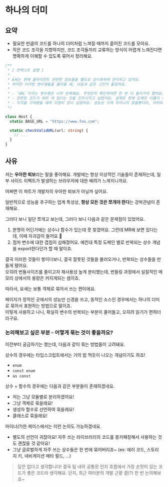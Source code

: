 # 하나의 더미

## 요약

- 필요한 만큼의 코드를 하나의 더미처럼 느껴질 때까지 흩어진 코드를 모아요.
- 작은 코드 조각을 지향하지만, 코드 조각들끼리 교류하는 방식이 어렵게 느껴진다면 명확하게 이해할 수 있도록 묶어서 정리해요.

```ts filename="하나의_더미_에시.tsx"
/**
 * [ 컨텍스트 설명 ]
 *
 * A씨는 현재 클라이언트 관련한 정보들을 별도로 상수화하여 관리하고 있어요.
 * 하지만 이러한 변수명들을 불러올 때, 다음과 같은 고민이 들었어요.
 *
 * - `URL`이라는 변수명은 너무 반복돼요. 무엇인지 확인하려면 한 번 더 들어가야 했어요.
 * - 관련된 코드가 여러 개 있다는 것을 인지시키고 싶었어요. 실제로 현재 도메인 이름이 대상 도메인이 맞는지 체크하는 함수가 존재했는데, 이를 인지하는 사람이 적었어요.
 * - 각각을 가져왔을 때의 이점이 있나 싶었어요. 성능상 크게 차이나지 않을뿐더러, 어차피 각 값과 함수가 한 번씩은 CSR 구조 내에서 한 번씩은 반드시 사용돼요.
 */

class Host {
  static BASE_URL = "https://www.foo.com";

  static checkValidURL(url: string) {
    // ...
  }
}
```

## 사유

저는 **우아한 퇴보**라는 말을 좋아해요. 개발에는 항상 이상적인 기술들이 존재하는데, 일부 사이드 이펙트가 발생하는 브라우저에 대한 배려가 느껴지니까요.

어쩌면 이 파트가 개발자의 우아한 퇴보가 아닐까 싶어요.

일반적으로 성능을 추구하는 업계 특성상, **항상 모든 것은 쪼개야 한다**는 강박관념이 존재해요.

그러다 보니 일단 쪼개고 보는데, 그러다 보니 다음과 같은 문제점이 있었어요.

1. 분명히 어딘가에는 상수나 함수가 있는데 못 찾겠어요. 그런데 MR에 보면 있다는데, 이때 자괴감이 들어요 🤣
2. 점차 변수에 대한 겹침이 심해졌어요. 예컨대 특정 도메인 별로 반복되는 상수 개념을 export한다던가 할 때 말이죠.

결국 이러한 것들이 쌓이다보니, 결국 잘못된 것들을 불러오거나, 반복되는 상수들을 만들게 됐어요.  
오히려 번들사이즈를 줄이고자 재사용성 높게 분리했는데, 번들링 과정에서 실질적인 메모리 상에서의 용량은 커지게되는 셈이죠.

따라서, 요새는 보통 객체로 묶어서 쓰는 편이에요.

페이지가 정적인 곳에서의 성능만 신경을 쓰고, 동적인 소스인 경우에서는 하나의 더미로 묶어서 표현하는 방법으로 말이죠.  
이렇게 사용하고 나니, 확실히 변수의 반복되는 부분이 줄어들고, 오히려 읽기가 편하더라구요.

### 논의해보고 싶은 부분 - 어떻게 묶는 것이 좋을까요?

이전부터 궁금하기는 했는데, 다음과 같이 묶는 방법들이 고려돼요.

상수의 경우에는 타입스크립트에서는 거의 밥 먹듯이 나오는 개념이기도 하죠!

- `enum`
- `const enum`
- `as const`

상수 + 함수의 경우에는 다음과 같은 부분들이 존재하겠네요.

- 저는 그냥 모듈별로 분리하겠어요!
- 그냥 객체로 묶을래요!
- 생성자 함수로 선언하여 묶을래요!
- 클래스로 묶을래요!

마이너(?)한 케이스에서는 이런 논의도 가능하겠네요.

- 별도의 선언이 귀찮아요! 자주 쓰는 라이브러리의 코드를 몽키패칭해서 사용하는 것도 괜찮을 것 같아요!
- 그냥 글로벌하게 자주 쓰는 상수들은 한 번에 묶어버리죠~ (ex: 에러 코드, 스토리지 키, 네비게이션 메타 필드, ...)

> 답은 없다고 생각합니다! 결국 팀 내의 공통된 인지 흐름에서 가장 손맛이 있는 코드가 좋은 코드라 생각해요.
> 단지, 최근 여러분의 개발 근황 겸(?) 한 번 논의해보죠~
